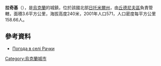 {{coord|49|57|35|N|28|21|26|E|scale:30000|display=title}}

'''拉奇基'''（{{lang-uk|Рачки}}），是[[烏克蘭|烏克蘭]]的城鎮，位於該國北部[[日托米爾州|日托米爾州]]，由[[丘德尼夫區|丘德尼夫區]]負責管轄，面積3.6平方公里，海拔高度240米，2001年人口571，人口密度每平方公里158.66人。

==參考資料==
* [http://weather.in.ua/ua/zhitomirskaja/22163 Погода в селі Рачки] {{Wayback|url=http://weather.in.ua/ua/zhitomirskaja/22163 |date=20160305085539 }}

{{Ukraine-geo-stub}}
[[Category:烏克蘭城市|Category:烏克蘭城市]]